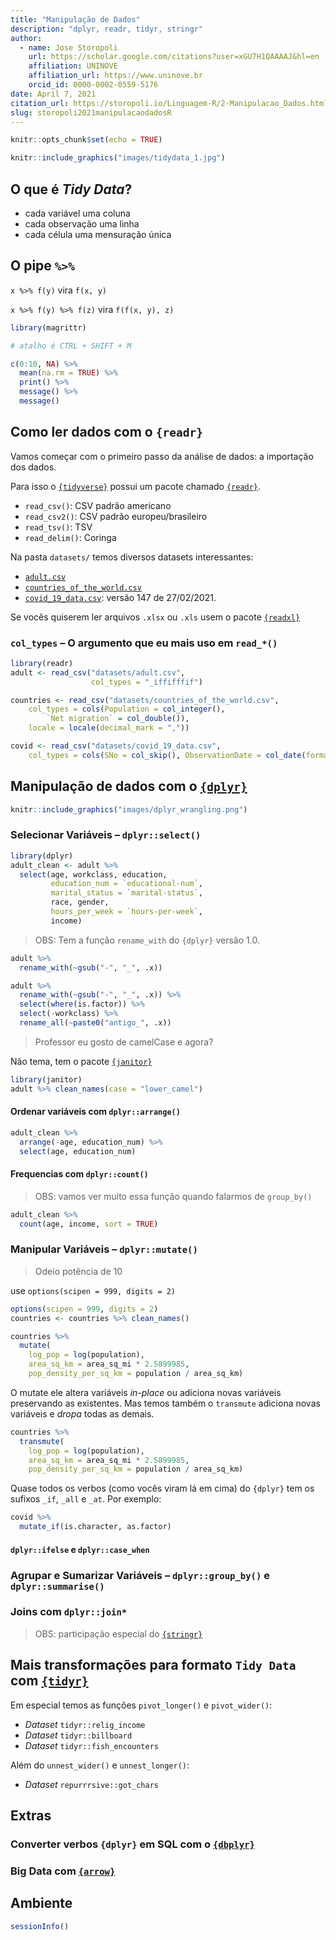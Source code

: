 ```yaml
---
title: "Manipulação de Dados"
description: "dplyr, readr, tidyr, stringr"
author:
  - name: Jose Storopoli
    url: https://scholar.google.com/citations?user=xGU7H1QAAAAJ&hl=en
    affiliation: UNINOVE
    affiliation_url: https://www.uninove.br
    orcid_id: 0000-0002-0559-5176
date: April 7, 2021
citation_url: https://storopoli.io/Linguagem-R/2-Manipulacao_Dados.html
slug: storopoli2021manipulacaodadosR
---
```


```r
knitr::opts_chunk$set(echo = TRUE)
```

<link rel="stylesheet" href="https://cdn.rawgit.com/jpswalsh/academicons/master/css/academicons.min.css"/>

```r
knitr::include_graphics("images/tidydata_1.jpg")
```

## O que é *Tidy Data*?

* cada variável uma coluna
* cada observação uma linha
* cada célula uma mensuração única

## O pipe `%>%`

`x %>% f(y)` vira `f(x, y)`


`x %>% f(y) %>% f(z)` vira `f(f(x, y), z)`

```r
library(magrittr)

# atalho é CTRL + SHIFT + M

c(0:10, NA) %>%
  mean(na.rm = TRUE) %>% 
  print() %>% 
  message() %>% 
  message()
```

## Como ler dados com o `{readr}`

Vamos começar com o primeiro passo da análise de dados: a importação dos dados.

Para isso o [`{tidyverse}`](https://www.tidyverse.org) possui um pacote chamado [`{readr}`](https://readr.tidyverse.org/).

* `read_csv()`: CSV padrão americano
* `read_csv2()`: CSV padrão europeu/brasileiro
* `read_tsv()`: TSV
* `read_delim()`: Coringa

Na pasta `datasets/` temos diversos datasets interessantes:

* [`adult.csv`](https://archive.ics.uci.edu/ml/datasets/Adult)
* [`countries_of_the_world.csv`](https://www.kaggle.com/fernandol/countries-of-the-world)
* [`covid_19_data.csv`](https://www.kaggle.com/sudalairajkumar/novel-corona-virus-2019-dataset#covid_19_data.csv): versão 147 de 27/02/2021.

Se vocês quiserem ler arquivos `.xlsx` ou `.xls` usem o pacote [`{readxl}`](https://readxl.tidyverse.org/)

### `col_types` -- O argumento que eu mais uso em `read_*()`

```r
library(readr)
adult <- read_csv("datasets/adult.csv",
                  col_types = "_iffifffif")
```

```r
countries <- read_csv("datasets/countries_of_the_world.csv", 
    col_types = cols(Population = col_integer(), 
        `Net migration` = col_double()), 
    locale = locale(decimal_mark = ","))
```

```r
covid <- read_csv("datasets/covid_19_data.csv", 
    col_types = cols(SNo = col_skip(), ObservationDate = col_date(format = "%m/%d/%Y")))
```

## Manipulação de dados com o [`{dplyr}`](https://dplyr.tidyverse.org/)

```r
knitr::include_graphics("images/dplyr_wrangling.png")
```

### Selecionar Variáveis -- `dplyr::select()`

```r
library(dplyr)
adult_clean <- adult %>% 
  select(age, workclass, education,
         education_num = `educational-num`,
         marital_status = `marital-status`,
         race, gender,
         hours_per_week = `hours-per-week`,
         income)
```

> OBS: Tem a função `rename_with` do `{dplyr}` versão 1.0. 

```r
adult %>% 
  rename_with(~gsub("-", "_", .x))
```

```r
adult %>% 
  rename_with(~gsub("-", "_", .x)) %>% 
  select(where(is.factor)) %>% 
  select(-workclass) %>% 
  rename_all(~paste0("antigo_", .x))
```

> Professor eu gosto de camelCase e agora?

Não tema, tem o pacote [`{janitor}`](https://garthtarr.github.io/meatR/janitor.html)

```r
library(janitor)
adult %>% clean_names(case = "lower_camel")
```

#### Ordenar variáveis com `dplyr::arrange()`

```r
adult_clean %>% 
  arrange(-age, education_num) %>% 
  select(age, education_num)
```

#### Frequencias com `dplyr::count()`

> OBS: vamos ver muito essa função quando falarmos de `group_by()`

```r
adult_clean %>% 
  count(age, income, sort = TRUE)
```


### Manipular Variáveis -- `dplyr::mutate()`

> Odeio potência de 10

use `options(scipen = 999, digits = 2)`

```r
options(scipen = 999, digits = 2)
countries <- countries %>% clean_names()

countries %>% 
  mutate(
    log_pop = log(population),
    area_sq_km = area_sq_mi * 2.5899985,
    pop_density_per_sq_km = population / area_sq_km)
```

O mutate ele altera variáveis *in-place* ou adiciona novas variáveis preservando as existentes. Mas temos também o `transmute` adiciona novas variáveis e *dropa* todas as demais.

```r
countries %>% 
  transmute(
    log_pop = log(population),
    area_sq_km = area_sq_mi * 2.5899985,
    pop_density_per_sq_km = population / area_sq_km)
```

Quase todos os verbos (como vocês viram lá em cima) do `{dplyr}` tem os sufixos `_if`, `_all` e `_at`. Por exemplo:

```r
covid %>% 
  mutate_if(is.character, as.factor)
```
#### `dplyr::ifelse` e `dplyr::case_when`


### Agrupar e Sumarizar Variáveis -- `dplyr::group_by()` e `dplyr::summarise()`

### Joins com `dplyr::join*`

> OBS: participação especial do [`{stringr}`](https://stringr.tidyverse.org/)

## Mais transformações para formato `Tidy Data` com [`{tidyr}`](https://tidyr.tidyverse.org/)

Em especial temos as funções `pivot_longer()` e `pivot_wider()`:

* *Dataset* `tidyr::relig_income`
* *Dataset* `tidyr::billboard`
* *Dataset* `tidyr::fish_encounters`

Além do `unnest_wider()` e `unnest_longer()`:

* *Dataset* `repurrrsive::got_chars`

## Extras

### Converter verbos `{dplyr}` em SQL com o [`{dbplyr}`](https://dbplyr.tidyverse.org/)

### Big Data com [`{arrow}`](https://arrow.apache.org/docs/r/)

## Ambiente

```r
sessionInfo()
```
